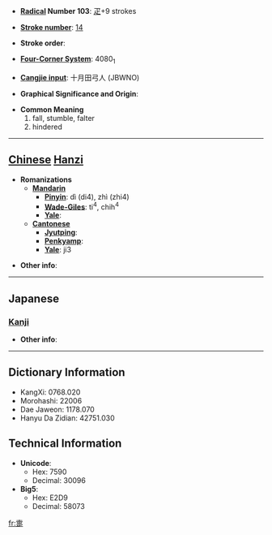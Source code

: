 * '''[[Wiktionary:Chinese radical index| Radical]] Number 103''': [[Wiktionary:Chinese radical index 疋|疋]]+9 strokes

* '''[[Wiktionary:Chinese total strokes index|Stroke number]]''': [[Wiktionary:Chinese total strokes index 14|14]]

* '''Stroke order''': 

* '''[[Wiktionary:Chinese four corner index|Four-Corner System]]''': 4080<sub>1</sub>

* '''[[Wiktionary:Chinese Cangjie index|Cangjie input]]''': 十月田弓人 (JBWNO)

* '''Graphical Significance and Origin''': 

* '''Common Meaning'''
*#fall, stumble, falter
*# hindered


----

== [[Chinese]] [[Hanzi]] ==

* '''Romanizations'''
** '''[[Mandarin]]'''
*** '''[[Pinyin]]''': dì (di4), zhì (zhi4)
*** '''[[Wade-Giles]]''': ti<sup>4</sup>, chih<sup>4</sup>
*** '''[[Yale]]''': 
** '''[[Cantonese]]'''
*** '''[[Jyutping]]''':
*** '''[[Penkyamp]]''': 
*** '''[[Yale]]''': ji3

* '''Other info''': 

----

==Japanese==
===[[Kanji]]===
{{kanji|on readings=[[ち]] (chi), [[し]] (shi), [[てい]] (tei), [[たい]] (tai)
|kun readings=[[つまずく]] (tsumazuku)
}}

* '''Other info''':  

----

== Dictionary Information ==

* KangXi: 0768.020
* Morohashi: 22006
* Dae Jaweon: 1178.070
* Hanyu Da Zidian: 42751.030

== Technical Information ==

* '''Unicode''':
** Hex: 7590
** Decimal: 30096
* '''Big5''':
** Hex: E2D9
** Decimal: 58073

[[fr:疐]]